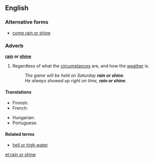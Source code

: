 ==English==
===Alternative forms===
* [[come rain or shine]]

===Adverb===
'''[[rain]] or [[shine]]'''

# {{idiomatic}} Regardless of what the [[circumstance]]s are, and how the [[weather]] is.
#: ''The game will be held on Saturday '''rain or shine'''.''
#: ''He always showed up right on time, '''rain or shine'''.''

====Translations====
{{trans-top}}
* Finnish: {{t+|fi|satoi tai paistoi}}
* French: {{t|fr|par tous les temps}}
{{trans-mid}}
* Hungarian: {{t|hu|akár esik, akár fúj}}
* Portuguese: {{t|pt|faça chuva ou faça sol}}
{{trans-bottom}}

====Related terms====
* [[hell or high water]]

[[et:rain or shine]]
